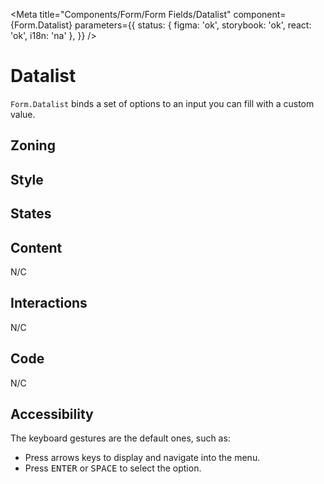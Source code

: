 

<Meta
	title="Components/Form/Form Fields/Datalist"
	component={Form.Datalist}
	parameters={{
		status: { figma: 'ok', storybook: 'ok', react: 'ok', i18n: 'na' },
	}}
/>

# Datalist

`Form.Datalist` binds a set of options to an input you can fill with a custom value.

## Zoning

<FigmaImage
	src="https://www.figma.com/file/qc8oUSyVJM67gSsbTShftt/%F0%9F%93%90-Zoning?node-id=252%3A0"
	alt="zoning image for datalist"
/>

## Style

## States

<Canvas>
	<Story story={Stories.Datalist} />
</Canvas>

## Content

N/C

## Interactions

N/C

## Code

N/C

## Accessibility

The keyboard gestures are the default ones, such as:

- Press arrows keys to display and navigate into the menu.
- Press <kbd>ENTER</kbd> or <kbd>SPACE</kbd> to select the option.
